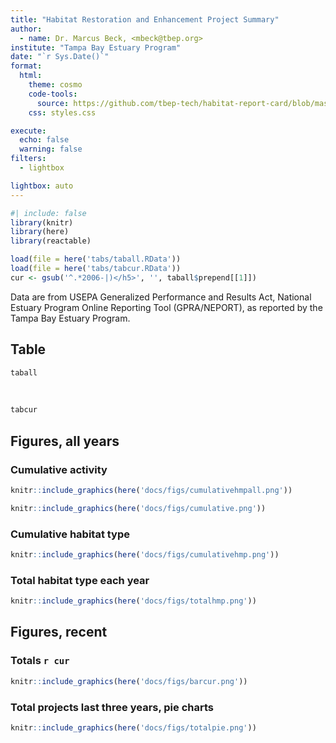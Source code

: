 ```yaml
---
title: "Habitat Restoration and Enhancement Project Summary"
author: 
  - name: Dr. Marcus Beck, <mbeck@tbep.org>
institute: "Tampa Bay Estuary Program"
date: "`r Sys.Date()`"
format:
  html:
    theme: cosmo
    code-tools: 
      source: https://github.com/tbep-tech/habitat-report-card/blob/master/docs/summaries.qmd
    css: styles.css

execute:
  echo: false
  warning: false
filters:
  - lightbox

lightbox: auto
---
```


```r
#| include: false
library(knitr)
library(here)
library(reactable)

load(file = here('tabs/taball.RData'))
load(file = here('tabs/tabcur.RData'))
cur <- gsub('^.*2006-|)</h5>', '', taball$prepend[[1]])
```

Data are from USEPA Generalized Performance and Results Act, National Estuary Program Online Reporting Tool (GPRA/NEPORT), as reported by the Tampa Bay Estuary Program.

::: panel-tabset
## Table

```r
taball
```

<br>

```r
tabcur
```

## Figures, all years

### Cumulative activity

```r
knitr::include_graphics(here('docs/figs/cumulativehmpall.png'))
```

```r
knitr::include_graphics(here('docs/figs/cumulative.png'))
```

### Cumulative habitat type

```r
knitr::include_graphics(here('docs/figs/cumulativehmp.png'))
```

### Total habitat type each year

```r
knitr::include_graphics(here('docs/figs/totalhmp.png'))
```

## Figures, recent

### Totals `r cur`

```r
knitr::include_graphics(here('docs/figs/barcur.png'))
```

### Total projects last three years, pie charts

```r
knitr::include_graphics(here('docs/figs/totalpie.png'))
```

:::
